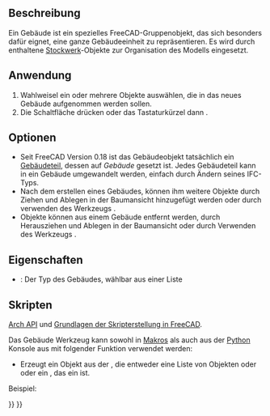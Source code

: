 <languages/>

{{Docnav/de
|[[Arch_Site/de|Grundstück]]
|[[Arch_Floor/de|Stockwerk]]
|[[BIM_Workbench/de|BIM]]
|IconL=Arch_Site.svg
|IconR=Arch_Floor.svg
|IconC=Workbench_BIM.svg
}}

{{GuiCommand/de
|Name=Arch Building
|Name/de=Arch Gebäude
|MenuLocation=3D/BIM → Gebäude
|Workbenches=[[BIM_Workbench/de|BIM]]
|Shortcut={{KEY|B}} {{KEY|U}}
|SeeAlso=
}}

<span id="Description"></span>
==Beschreibung==

Ein Gebäude ist ein spezielles FreeCAD-Gruppenobjekt, das sich besonders dafür eignet, eine ganze Gebäudeeinheit zu repräsentieren. Es wird durch enthaltene [[Arch Floor/de|Stockwerk]]-Objekte zur Organisation des Modells eingesetzt.

<span id="Usage"></span>
==Anwendung==

# Wahlweisel ein oder mehrere Objekte auswählen, die in das neues Gebäude aufgenommen werden sollen.
# Die Schaltfläche {{Button|[[Image:Arch_Building.svg|16px]] [[Arch_Building|Gebäude]]}} drücken oder das Tastaturkürzel {{KEY|B}} dann {{KEY|U}}.

<span id="Options"></span>
==Optionen==

<div class="mw-translate-fuzzy">
* Seit FreeCAD Version 0.18 ist das Gebäudeobjekt tatsächlich ein [[Arch_BuildingPart/de|Gebäudeteil]], dessen {{PropertyData/de|IFC Type}} auf ''Gebäude'' gesetzt ist. Jedes Gebäudeteil kann in ein Gebäude umgewandelt werden, einfach durch Ändern seines IFC-Typs.
* Nach dem erstellen eines Gebäudes, können ihm weitere Objekte durch Ziehen und Ablegen in der Baumansicht hinzugefügt werden oder durch verwenden des Werkzeugs {{Button|[[Image:Arch_Add.svg|16px]] [[Arch Add/de|Arch hinzufügen]]}}.
* Objekte können aus einem Gebäude entfernt werden, durch Herausziehen und Ablegen in der Baumansicht  oder durch Verwenden des Werkzeugs {{Button|[[Image:Arch_Remove.svg|16px]] [[Arch_Remove/de|Arch Entfernen]]}}.
</div>

<span id="Properties"></span>
==Eigenschaften==

* {{PropertyData/de|Gebäude Typ}}: Der Typ des Gebäudes, wählbar aus einer Liste

<span id="Scripting"></span>
==Skripten==

{{Emphasis|Siehe auch:}} [[Arch_API/de|Arch API]] und [[FreeCAD_Scripting_Basics/de|Grundlagen der Skripterstellung in FreeCAD]].

Das Gebäude Werkzeug kann sowohl in [[macros/de|Makros]] als auch aus der [[Python/de|Python]] Konsole aus mit folgender Funktion verwendet werden:
{{Code|code=
Building = makeBuilding(objectslist=None, baseobj=None, name="Building")
}}

* Erzeugt ein {{incode|Gebäude}} Objekt aus der {{incode|Objekteliste}}, die entweder eine Liste von Objekten oder oder ein {{incode|Basisobj}}, das ein {{incode|Form}} ist.

Beispiel:

{{Code|code=
import FreeCAD, Draft, Arch

p1 = FreeCAD.Vector(0, 0, 0)
p2 = FreeCAD.Vector(2000, 0, 0)
baseline = Draft.makeLine(p1, p2)
baseline2 = Draft.makeLine(p1, -1*p2)

Wall1 = Arch.makeWall(baseline, length=None, width=150, height=2000)
Wall2 = Arch.makeWall(baseline2, length=None, width=150, height=1800)
FreeCAD.ActiveDocument.recompute()

Building = Arch.makeBuilding([Wall1, Wall2])

Site = Arch.makeSite(Building)
FreeCAD.ActiveDocument.recompute()
}}


{{Docnav/de
|[[Arch_Site/de|Grundstück]]
|[[Arch_Floor/de|Stockwerk]]
|[[BIM_Workbench/de|BIM]]
|IconL=Arch_Site.svg
|IconR=Arch_Floor.svg
|IconC=Workbench_BIM.svg
}}

{{BIM_Tools_navi{{#translation:}}}}
{{Userdocnavi{{#translation:}}}}